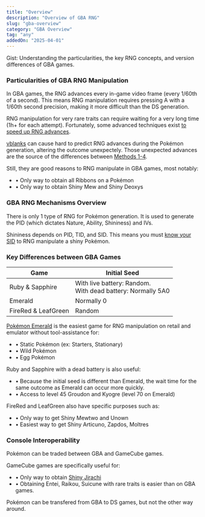```yaml
---
title: "Overview"
description: "Overview of GBA RNG"
slug: "gba-overview"
category: "GBA Overview"
tag: "any"
addedOn: "2025-04-01"
---
```


<Gist>
  Gist: Understanding the particularities, the key RNG concepts, and version
  differences of GBA games.
</Gist>

### Particularities of GBA RNG Manipulation

In GBA games, the RNG advances every in-game video frame (every 1/60th of a second). This means RNG manipulation requires pressing A with a 1/60th second precision, making it more difficult than the DS generation.

RNG manipulation for very rare traits can require waiting for a very long time (1h+ for each attempt). Fortunately, some advanced techniques exist [to speed up RNG advances](/e-tips-rng).

[vblanks](/gba-vblank) can cause hard to predict RNG advances during the Pokémon generation, altering the outcome unexpectely. Those unexpected advances are the source of the differences between [Methods 1-4](/gba-methods).

Still, they are good reasons to RNG manipulate in GBA games, most notably:

- • Only way to obtain all Ribbons on a Pokémon
- • Only way to obtain Shiny Mew and Shiny Deoxys

### GBA RNG Mechanisms Overview

There is only 1 type of RNG for Pokémon generation. It is used to generate the PID (which dictates Nature, Ability, Shininess) and IVs.

Shininess depends on PID, TID, and SID. This means you must [know your SID](/gen3-sid) to RNG manipulate a shiny Pokémon.

### Key Differences between GBA Games

| Game                | Initial Seed                                                   |
| ------------------- | -------------------------------------------------------------- |
| Ruby & Sapphire     | With live battery: Random.<br/>With dead battery: Normally 5A0 |
| Emerald             | Normally 0                                                     |
| FireRed & LeafGreen | Random                                                         |

[Pokémon Emerald](/emerald-overview) is the easiest game for RNG manipulation on retail and emulator without tool-assistance for:

- • Static Pokémon (ex: Starters, Stationary)
- • Wild Pokémon
- • Egg Pokémon

Ruby and Sapphire with a dead battery is also useful:

- • Because the initial seed is different than Emerald, the wait time for the same outcome as Emerald can occur more quickly.
- • Access to level 45 Groudon and Kyogre (level 70 on Emerald)

FireRed and LeafGreen also have specific purposes such as:

- • Only way to get Shiny Mewtwo and Unown
- • Easiest way to get Shiny Articuno, Zapdos, Moltres

### Console Interoperability

Pokémon can be traded between GBA and GameCube games.

GameCube games are specifically useful for:

- • Only way to obtain [Shiny Jirachi](/emulator-rs-wishmaker)
- • Obtaining Entei, Raikou, Suicune with rare traits is easier than on GBA games.

Pokémon can be transfered from GBA to DS games, but not the other way around.
